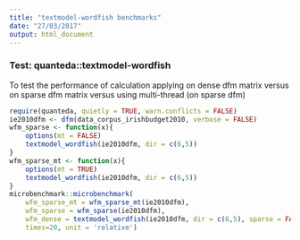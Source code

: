 ```yaml
---
title: "textmodel-wordfish benchmarks"
date: "27/03/2017"
output: html_document
---
```


### Test: quanteda::textmodel-wordfish 

To test the performance of calculation applying on dense dfm matrix versus on sparse dfm matrix versus using multi-thread (on sparse dfm)

```r
require(quanteda, quietly = TRUE, warn.conflicts = FALSE)
ie2010dfm <- dfm(data_corpus_irishbudget2010, verbose = FALSE)
wfm_sparse <- function(x){
    options(mt = FALSE)
    textmodel_wordfish(ie2010dfm, dir = c(6,5))
}
wfm_sparse_mt <- function(x){
    options(mt = TRUE)
    textmodel_wordfish(ie2010dfm, dir = c(6,5))
}
microbenchmark::microbenchmark(
    wfm_sparse_mt = wfm_sparse_mt(ie2010dfm), 
    wfm_sparse = wfm_sparse(ie2010dfm),
    wfm_dense = textmodel_wordfish(ie2010dfm, dir = c(6,5), sparse = FALSE),
    times=20, unit = 'relative')
```


